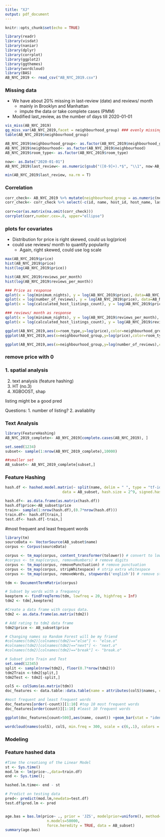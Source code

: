 ```yaml
---
title: "XJ"
output: pdf_document
---
```


```r
knitr::opts_chunk$set(echo = TRUE)
```

```r
library(readr)
library(visdat)
library(naniar)
library(dplyr)
library(corrplot)
library(ggplot2)
library(ggthemes)
library(wordcloud)
library(BAS)
AB_NYC_2019 <- read_csv("AB_NYC_2019.csv")
```

### Missing data

- We have about 20% missing in last-review (date) and reviews/ month
  - mainly in Brooklyn and Manhattan
  - impute the data or take complete cases (PMM)
- Modified last_review, as the number of days till 2020-01-01

```r
vis_miss(AB_NYC_2019)
gg_miss_var(AB_NYC_2019,facet = neighbourhood_group) ### evenly missing
table(AB_NYC_2019$neighbourhood_group)

AB_NYC_2019$neighbourhood_group<- as.factor(AB_NYC_2019$neighbourhood_group)
AB_NYC_2019$neighbourhood<- as.factor(AB_NYC_2019$neighbourhood)
AB_NYC_2019$room_type<- as.factor(AB_NYC_2019$room_type)

now<- as.Date("2020-01-01")
AB_NYC_2019$last_review<- as.numeric(gsub("([0-9]+).*$", "\\1", now-AB_NYC_2019$last_review))

min(AB_NYC_2019$last_review, na.rm = T)
```

### Correlation

```r
corr_check<- AB_NYC_2019 %>% mutate(neighbourhood_group = as.numeric(neighbourhood_group), neighbourhood = as.numeric(neighbourhood), room_type = as.numeric(room_type))
corr_check<- corr_check %>% select(-c(id, name, host_id, host_name, last_review))
                                    
corr=cor(as.matrix(na.omit(corr_check)))
corrplot(corr,number.cex=.8, upper="ellipse")
```

### plots for covariates

- Distribution for price is right skewed, could us log(price)
- could use reviews/ month to quantify popularity
  - Again, right skewed, could use log scale

```r
max(AB_NYC_2019$price)
hist(AB_NYC_2019$price)
hist(log(AB_NYC_2019$price))

hist(AB_NYC_2019$reviews_per_month)
hist(log(AB_NYC_2019$reviews_per_month))

### Price as response
qplot(x = log(minimum_nights), y = log(AB_NYC_2019$price), data=AB_NYC_2019, color = factor(neighbourhood_group)) ### Manhattan higher than Brooklyn
qplot(x = log(number_of_reviews), y = log(AB_NYC_2019$price), data=AB_NYC_2019, color = factor(neighbourhood_group)) ### Manhattan higher than Queens, Staten Island
qplot(x = log(calculated_host_listings_count), y = log(AB_NYC_2019$price), data=AB_NYC_2019, color = factor(neighbourhood_group)) ### Similar results, no surprise

### reviews/ month as response
qplot(x = log(minimum_nights), y = log(AB_NYC_2019$reviews_per_month), data=AB_NYC_2019, color = factor(neighbourhood_group))
qplot(x = log(calculated_host_listings_count), y = log(AB_NYC_2019$reviews_per_month), data=AB_NYC_2019, color = factor(neighbourhood_group)) 

ggplot(AB_NYC_2019,aes(x=room_type,y=log(price),color=neighbourhood_group))+geom_boxplot()+theme_bw()
ggplot(AB_NYC_2019,aes(x=neighbourhood_group,y=log(price),color=room_type))+geom_boxplot()+theme_bw()

ggplot(AB_NYC_2019,aes(x=neighbourhood_group,y=log(number_of_reviews),color=room_type))+geom_boxplot()+theme_bw() ### heterogeneity

```

### remove price with 0
### 1. spatial analysis
2. text analysis (feature hashing)
3. HT (no.3)
4. XGBOOST, shap

listing might be a good pred

Questions:
1. number of listing? 
2. avaliablity 


### Text Analysis

```r
library(FeatureHashing)
AB_NYC_2019_complete<- AB_NYC_2019[complete.cases(AB_NYC_2019), ]

set.seed(1234)
subset<- sample(1:nrow(AB_NYC_2019_complete),10000)

##smaller set 
AB_subset<- AB_NYC_2019_complete[subset,]
```

### Feature Hashing

```r
hash.df <- hashed.model.matrix(~ split(name, delim = " ", type = "tf-idf"),
                          data = AB_subset, hash.size = 2^9, signed.hash = FALSE)

hash.df<- as.data.frame(as.matrix(hash.df))
hash.df$price<-AB_subset$price
train<- sample(1:nrow(hash.df),(0.7*nrow(hash.df)))
train.df<- hash.df[train,]
test.df<- hash.df[-train,]
```

#most frequent and least frequent words

```r
library(tm)
sourceData <- VectorSource(AB_subset$name)
corpus <- Corpus(sourceData)

corpus <- tm_map(corpus, content_transformer(tolower)) # convert to lowercase
#corpus <- tm_map(corpus, removeNumbers) # remove digits
corpus <- tm_map(corpus, removePunctuation) # remove punctuation
corpus <- tm_map(corpus, stripWhitespace) # strip extra whitespace
corpus <- tm_map(corpus, removeWords, stopwords('english')) # remove stopwords, such as "a", "the", "at", etc.

tdm <- DocumentTermMatrix(corpus)

# Subset by words with a frequency 
keepterm <- findFreqTerms(tdm, lowfreq = 20, highfreq = Inf)
tdm2 <- tdm[,keepterm]

#Create a data frame with corpus data.
tdm2 <- as.data.frame(as.matrix(tdm2))

# Add rating to tdm2 data frame
tdm2$price <- AB_subset$price

# Changing names so Random Forest will be my friend
#colnames(tdm2)[colnames(tdm2)=="else"] <- "else.o"
#colnames(tdm2)[colnames(tdm2)=="next"] <- "next.o"
#colnames(tdm2)[colnames(tdm2)=="break"] <- "break.o"

# Subset into Train and Test 
set.seed(12345)
split <- sample(nrow(tdm2), floor(0.7*nrow(tdm2)))
tdm2Train <-tdm2[split,]
tdm2Test <- tdm2[-split,]
```

```r
colS <- colSums(as.matrix(tdm))
doc_features <- data.table::data.table(name = attributes(colS)$names, count = colS)

#most frequent and least frequent words
doc_features[order(-count)][1:10] #top 10 most frequent words
doc_features[order(count)][1:10] #least 10 frequent words

ggplot(doc_features[count>500],aes(name, count)) +geom_bar(stat = "identity",fill='lightblue',color='black')+theme(axis.text.x = element_text(angle = 45, hjust = 1))+theme_economist()+scale_color_economist()

wordcloud(names(colS), colS, min.freq = 300, scale = c(6,.1), colors = brewer.pal(6, 'Dark2'))
```

### Modeling
### Feature hashed data
```r
#Time the creationg of the Linear Model
st <- Sys.time()
mod.lm <- lm(price~.,data=train.df)
end <- Sys.time();

hashed.lm.time<- end - st

# Predict on testing data
pred<- predict(mod.lm,newdata=test.df)
test.df$pred.lm <- pred


age.bas = bas.lm(price~ ., prior = 'JZS', modelprior=uniform(), method="MCMC", pivot=TRUE,  # for non-full rank case
                   n.models=50000,
                   force.heredity = TRUE, data = AB_subset)
summary(age.bas)
```